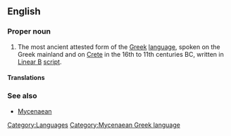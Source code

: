 ==English==
{{wikipedia}}

===Proper noun===
{{en-proper noun}}

# The most ancient attested form of the [[Greek]] [[language]], spoken on the Greek mainland and on [[Crete]] in the 16th to 11th centuries BC, written in [[Linear B]] [[script]].

====Translations====
{{trans-top|ancient Greek language}}
{{trans-mid}}
{{trans-bottom}}

===See also===
* [[Mycenaean]]

[[Category:Languages]]
[[Category:Mycenaean Greek language]]